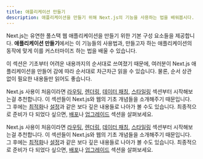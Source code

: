 ```yaml
---
title: 애플리케이션 만들기
description: 애플리케이션을 만들기 위해 Next.js의 기능을 사용하는 법을 배워봅시다.
---
```


Next.js는 유연한 풀스택 웹 애플리케이션을 만들기 위한 기본 구성 요소들을 제공합니다. **애플리케이션 만들기**에서는 이 기능들의 사용법과, 만들고자 하는 애플리케이션의 동작에 맞게 이를 커스터마이즈 하는 법을 배울 수 있습니다.

이 섹션은 기초부터 어려운 내용까지의 순서대로 쓰여졌기 때문에, 여러분이 Next.js 애플리케이션을 만들어 감에 따라 순서대로 차근차근 읽을 수 있습니다. 물론, 순서 상관 없이 필요한 내용들만 읽어도 좋습니다.

<AppOnly>

Next.js 사용이 처음이라면 [라우팅](/docs/app/building-your-application/routing), [렌더링](/docs/app/building-your-application/rendering), [데이터 패칭](/docs/app/building-your-application/data-fetching), [스타일링](/docs/app/building-your-application/styling) 섹션부터 시작해보는걸 추천합니다. 이 섹션들이 Next.js와 웹의 기초 개념들을 소개해주기 때문입니다. 그 후에는 [최적화](/docs/app/building-your-application/optimizing)나 [설정](/docs/app/building-your-application/configuring)과 같은 보다 깊은 내용들로 나아가 볼 수도 있습니다. 최종적으로 준비가 다 되었다 싶으면, [배포](/docs/app/building-your-application/deploying)나 [업그레이드](/docs/app/building-your-application/upgrading) 섹션을 살펴보세요.

</AppOnly>

<PagesOnly>

Next.js 사용이 처음이라면 [라우팅](/docs/pages/building-your-application/routing), [렌더링](/docs/pages/building-your-application/rendering), [데이터 패칭](/docs/pages/building-your-application/data-fetching), [스타일링](/docs/pages/building-your-application/styling) 섹션부터 시작해보는걸 추천합니다. 이 섹션들이 Next.js와 웹의 기초 개념들을 소개해주기 때문입니다. 그 후에는 [최적화](/docs/pages/building-your-application/optimizing)나 [설정](/docs/pages/building-your-application/configuring)과 같은 보다 깊은 내용들로 나아가 볼 수도 있습니다. 최종적으로 준비가 다 되었다 싶으면, [배포](/docs/pages/building-your-application/deploying)나 [업그레이드](/docs/pages/building-your-application/upgrading) 섹션을 살펴보세요.

</PagesOnly>
